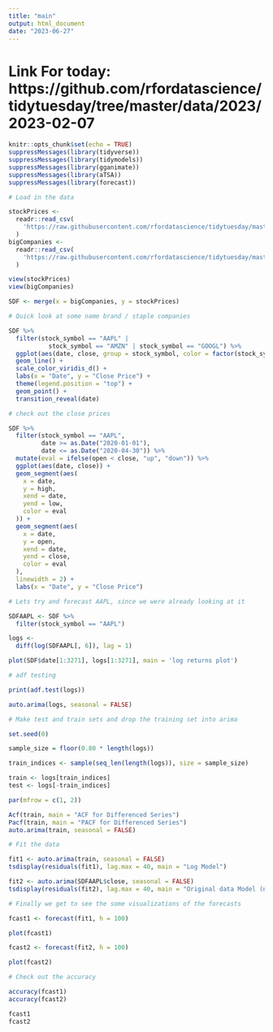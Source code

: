 ```yaml
---
title: "main"
output: html_document
date: "2023-06-27"
---
```

# Link For today: https://github.com/rfordatascience/tidytuesday/tree/master/data/2023/2023-02-07

```r
knitr::opts_chunk$set(echo = TRUE)
suppressMessages(library(tidyverse))
suppressMessages(library(tidymodels))
suppressMessages(library(gganimate))
suppressMessages(library(aTSA))
suppressMessages(library(forecast))
```

```r
# Load in the data

stockPrices <-
  readr::read_csv(
    'https://raw.githubusercontent.com/rfordatascience/tidytuesday/master/data/2023/2023-02-07/big_tech_stock_prices.csv'
  )
bigCompanies <-
  readr::read_csv(
    'https://raw.githubusercontent.com/rfordatascience/tidytuesday/master/data/2023/2023-02-07/big_tech_companies.csv'
  )

view(stockPrices)
view(bigCompanies)

SDF <- merge(x = bigCompanies, y = stockPrices)
```

```r
# Quick look at some name brand / staple companies

SDF %>%
  filter(stock_symbol == "AAPL" |
           stock_symbol == "AMZN" | stock_symbol == "GOOGL") %>%
  ggplot(aes(date, close, group = stock_symbol, color = factor(stock_symbol))) +
  geom_line() +
  scale_color_viridis_d() +
  labs(x = "Date", y = "Close Price") +
  theme(legend.position = "top") +
  geom_point() +
  transition_reveal(date)
```

```r
# check out the close prices

SDF %>%
  filter(stock_symbol == "AAPL",
         date >= as.Date("2020-01-01"),
         date <= as.Date("2020-04-30")) %>%
  mutate(eval = ifelse(open < close, "up", "down")) %>%
  ggplot(aes(date, close)) +
  geom_segment(aes(
    x = date,
    y = high,
    xend = date,
    yend = low,
    color = eval
  )) +
  geom_segment(aes(
    x = date,
    y = open,
    xend = date,
    yend = close,
    color = eval
  ),
  linewidth = 2) +
  labs(x = "Date", y = "Close Price") 
```

```r
# Lets try and forecast AAPL, since we were already looking at it

SDFAAPL <- SDF %>%
  filter(stock_symbol == "AAPL")

logs <-
  diff(log(SDFAAPL[, 6]), lag = 1)

plot(SDF$date[1:3271], logs[1:3271], main = 'log returns plot')
```

```r
# adf testing

print(adf.test(logs))

auto.arima(logs, seasonal = FALSE)
```

```r
# Make test and train sets and drop the training set into arima

set.seed(0)

sample_size = floor(0.80 * length(logs))

train_indices <- sample(seq_len(length(logs)), size = sample_size)

train <- logs[train_indices]
test <- logs[-train_indices]

par(mfrow = c(1, 2))

Acf(train, main = "ACF for Differenced Series")
Pacf(train, main = "PACF for Differenced Series")
auto.arima(train, seasonal = FALSE)
```

```r
# Fit the data

fit1 <- auto.arima(train, seasonal = FALSE)
tsdisplay(residuals(fit1), lag.max = 40, main = "Log Model")

fit2 <- auto.arima(SDFAAPL$close, seasonal = FALSE)
tsdisplay(residuals(fit2), lag.max = 40, main = "Original data Model (non-Log returns)")
```

```r
# Finally we get to see the some visualizations of the forecasts

fcast1 <- forecast(fit1, h = 100)

plot(fcast1)

fcast2 <- forecast(fit2, h = 100)

plot(fcast2)
```

```r
# Check out the accuracy

accuracy(fcast1)
accuracy(fcast2)

fcast1
fcast2
```

